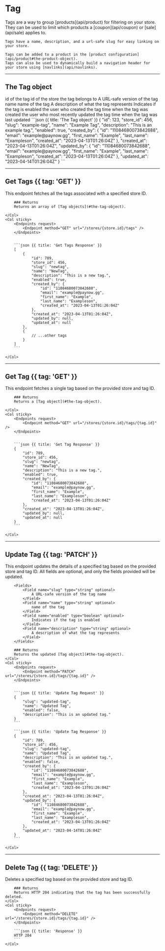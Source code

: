 # Tag

<Row>
  <Col>
    Tags are a way to group [products](api/product) for filtering on your store.
    They can be used to limit which products a [coupon](api/coupon) or [sale](api/sale) applies to.

    Tags have a name, description, and a url-safe slug for easy linking on your store.

    Tags can be added to a product in the [product configuration](api/product#the-product-object).
    Tags can also be used to dynamically build a navigation header for your store using [navlinks](api/navlinks).
  </Col>
  <Col sticky>
    <Endpoints>
        <Endpoint method="POST" href="#create-tag" url="/stores/{store.id}/tags" />
        <Endpoint method="GET" href="#get-tags" url="/stores/{store.id}/tags" />
        <Endpoint method="GET" href="#get-tag" url="/stores/{store.id}/tags/{tag.id}" />
        <Endpoint method="PATCH" href="#update-tag" url="/stores/{store.id}/tags/{tag.id}" />
        <Endpoint method="DELETE" href="#delete-tag" url="/stores/{store.id}/tags/{tag.id}" />
    </Endpoints>
  </Col>
</Row>

---
## The Tag object

<Row>
    <Col>
        <Fields>
            <Field name="id" type="integer">
                id of the tag
            </Field>
            <Field name="store_id" type="integer">
                id of the store the tag belongs to
            </Field>
            <Field name="slug" type="string">
                A URL-safe version of the tag name
            </Field>
            <Field name="name" type="string">
                name of the tag
            </Field>
            <Field name="description" type="string" nullable>
                A description of what the tag represents
            </Field>
            <Field name="enabled" type="boolean">
                Indicates if the tag is enabled
            </Field>
            <Field name="created_by" type="user" typeHref="user#the-user-object">
                the user who created the tag
            </Field>
            <Field name="created_at" type="time">
                time when the tag was created
            </Field>
            <Field name="updated_by" type="user" typeHref="user#the-user-object" nullable>
                the user who most recently updated the tag
            </Field>
            <Field name="updated_at" type="time" nullable>
                time when the tag was last updated
            </Field>
        </Fields>
    </Col>
    <Col sticky>
        ```json {{ title: 'The Tag object' }}
        {
            "id": 123,
            "store_id": 456,
            "slug": "example-tag",
            "name": "Example Tag",
            "description": "This is an example tag.",
            "enabled": true,
            "created_by": {
                "id": "11084680073842688",
                "email": "example@paynow.gg",
                "first_name": "Example",
                "last_name": "Exampleson",
                "created_at": "2023-04-13T01:26:04Z"
            },
            "created_at": "2023-04-13T01:26:04Z",
            "updated_by": {
                "id": "11084680073842688",
                "email": "example@paynow.gg",
                "first_name": "Example",
                "last_name": "Exampleson",
                "created_at": "2023-04-13T01:26:04Z"
            },
            "updated_at": "2023-04-14T01:26:04Z"
        }
        ```
    </Col>
</Row>

---

## Get Tags {{ tag: 'GET' }}

<Row>
    <Col>
        This endpoint fetches all the tags associated with a specified store ID.

        ### Returns
        Returns an array of [Tag objects](#the-tag-object).

    </Col>
    <Col sticky>
        <Endpoints request>
            <Endpoint method="GET" url="/stores/{store.id}/tags" />
        </Endpoints>


        ```json {{ title: 'Get Tags Response' }}
        [
            {
                "id": 789,
                "store_id": 456,
                "slug": "newtag",
                "name": "NewTag",
                "description": "This is a new tag.",
                "enabled": true,
                "created_by": {
                    "id": "11084680073842688",
                    "email": "example@paynow.gg",
                    "first_name": "Example",
                    "last_name": "Exampleson",
                    "created_at": "2023-04-13T01:26:04Z"
                },
                "created_at": "2023-04-13T01:26:04Z",
                "updated_by": null,
                "updated_at": null
            },
            {
                // ...other tags
            }
        ]
        ```

    </Col>
</Row>

---

## Get Tag {{ tag: 'GET' }}

<Row>
    <Col>
        This endpoint fetches a single tag based on the provided store and tag ID.

        ### Returns
        Returns a [Tag object](#the-tag-object).

    </Col>
    <Col sticky>
        <Endpoints request>
            <Endpoint method="GET" url="/stores/{store.id}/tags/{tag.id}" />
        </Endpoints>


        ```json {{ title: 'Get Tag Response' }}
        {
            "id": 789,
            "store_id": 456,
            "slug": "newtag",
            "name": "NewTag",
            "description": "This is a new tag.",
            "enabled": true,
            "created_by": {
                "id": "11084680073842688",
                "email": "example@paynow.gg",
                "first_name": "Example",
                "last_name": "Exampleson",
                "created_at": "2023-04-13T01:26:04Z"
            },
            "created_at": "2023-04-13T01:26:04Z",
            "updated_by": null,
            "updated_at": null
        }
        ```

    </Col>
</Row>

---

## Update Tag {{ tag: 'PATCH' }}

<Row>
    <Col>
        This endpoint updates the details of a specified tag based on the provided store and tag ID. All fields are optional, and only the fields provided will be updated.

        <Fields>
            <Field name="slug" type="string" optional>
                A URL-safe version of the tag name
            </Field>
            <Field name="name" type="string" optional>
                name of the tag
            </Field>
            <Field name="enabled" type="boolean" optional>
                Indicates if the tag is enabled
            </Field>
            <Field name="description" type="string" optional>
                A description of what the tag represents
            </Field>
        </Fields>

        ### Returns
        Returns the updated [Tag object](#the-tag-object).
    </Col>
    <Col sticky>
        <Endpoints request>
            <Endpoint method="PATCH" url="/stores/{store.id}/tags/{tag.id}" />
        </Endpoints>


        ```json {{ title: 'Update Tag Request' }}
        {
            "slug": "updated-tag",
            "name": "Updated Tag",
            "enabled": false,
            "description": "This is an updated tag."
        }
        ```

        ```json {{ title: 'Update Tag Response' }}
        {
            "id": 789,
            "store_id": 456,
            "slug": "updated-tag",
            "name": "Updated Tag",
            "description": "This is an updated tag.",
            "enabled": false,
            "created_by": {
                "id": "11084680073842688",
                "email": "example@paynow.gg",
                "first_name": "Example",
                "last_name": "Exampleson",
                "created_at": "2023-04-13T01:26:04Z"
            },
            "created_at": "2023-04-13T01:26:04Z",
            "updated_by": {
                "id": "11084680073842688",
                "email": "example@paynow.gg",
                "first_name": "Example",
                "last_name": "Exampleson",
                "created_at": "2023-04-13T01:26:04Z"
            },
            "updated_at": "2023-04-14T01:26:04Z"
        }
        ```

    </Col>
</Row>

---

## Delete Tag {{ tag: 'DELETE' }}

<Row>
    <Col>
        Deletes a specified tag based on the provided store and tag ID.

        ### Returns
        Returns HTTP 204 indicating that the tag has been successfully deleted.
    </Col>
    <Col sticky>
        <Endpoints request>
            <Endpoint method="DELETE" url="/stores/{store.id}/tags/{tag.id}" />
        </Endpoints>

        ```json {{ title: 'Response' }}
        HTTP 204
        ```
    </Col>
</Row>